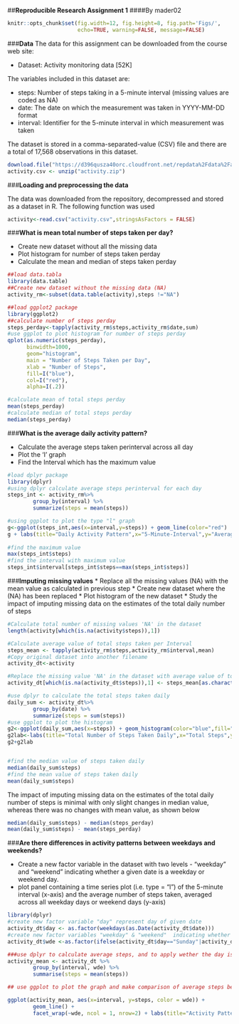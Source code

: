 ##**Reproducible Research Assignment 1**
####By mader02
```r
knitr::opts_chunk$set(fig.width=12, fig.height=8, fig.path='Figs/',
                      echo=TRUE, warning=FALSE, message=FALSE)
```
###**Data**
The data for this assignment can be downloaded from the course web site:

* Dataset: Activity monitoring data [52K]

The variables included in this dataset are:

* steps: Number of steps taking in a 5-minute interval (missing values are coded as NA)
* date: The date on which the measurement was taken in YYYY-MM-DD format
* interval: Identifier for the 5-minute interval in which measurement was taken

The dataset is stored in a comma-separated-value (CSV) file and there are a total of 17,568 observations in this dataset.
```r
download.file("https://d396qusza40orc.cloudfront.net/repdata%2Fdata%2Factivity.zip",destfile = "activity.zip",method="curl")
activity.csv <- unzip("activity.zip")
```

###**Loading and preprocessing the data**

The data was downloaded from the repository, decompressed and stored as a dataset in R. The following function was used


```r
activity<-read.csv("activity.csv",stringsAsFactors = FALSE)
```
###**What is mean total number of steps taken per day?**

* Create new dataset without all the missing data
* Plot histogram for number of steps taken perday
* Calculate the mean and median of steps taken perday

```r
##load data.tabla
library(data.table)
##Create new dataset without the missing data (NA)
activity_rm<-subset(data.table(activity),steps !="NA")
```
```r
##load ggplot2 package
library(ggplot2)
##calculate number of steps perday
steps_perday<-tapply(activity_rm$steps,activity_rm$date,sum)
#use ggplot to plot histogram for number of steps perday
qplot(as.numeric(steps_perday),
      binwidth=1000,
      geom="histogram",
      main = "Number of Steps Taken per Day", 
      xlab = "Number of Steps", 
      fill=I("blue"), 
      col=I("red"),
      alpha=I(.2))
```
```r
#calculate mean of total steps perday
mean(steps_perday)
#calculate median of total steps perday
median(steps_perday)
```

###**What is the average daily activity pattern?**

* Calculate the average steps taken perinterval across all day
* Plot the 'I' graph
* Find the Interval which has the maximum value

```r
#load dplyr package
library(dplyr)
#using dplyr calculate average steps perinterval for each day
steps_int <- activity_rm%>%
        group_by(interval) %>%
        summarize(steps = mean(steps))

#using ggplot to plot the type "l" graph
g<-ggplot(steps_int,aes(x=interval,y=steps)) + geom_line(color="red")
g + labs(title="Daily Activity Pattern",x="5-Minute-Interval",y="Average number of steps")
                                                      
#find the maximum value
max(steps_int$steps)
#find the interval with maximum value
steps_int$interval[steps_int$steps==max(steps_int$steps)]

```

###**Imputing missing values**
* Replace all the missing values (NA) with the mean value as calculated in previous step
* Create new dataset where the (NA) has been replaced
* Plot histogram of the new dataset
* Study the impact of imputing missing data on the estimates of the total daily number of steps

```r
#Calculate total number of missing values 'NA' in the dataset 
length(activity[which(is.na(activity$steps)),1])

#Calculate average value of total steps taken per Interval
steps_mean <- tapply(activity_rm$steps,activity_rm$interval,mean)
#Copy original dataset into another filename
activity_dt<-activity

#Replace the missing value 'NA' in the dataset with average value of total steps taken per Interval
activity_dt[which(is.na(activity_dt$steps)),1] <- steps_mean[as.character(activity_dt[which(is.na(activity_dt$steps)),3])]

#use dplyr to calculate the total steps taken daily
daily_sum <- activity_dt%>%
        group_by(date) %>%
        summarize(steps = sum(steps))
#use ggplot to plot the histogram
g2<-ggplot(daily_sum,aes(x=steps)) + geom_histogram(color="blue",fill="red",binwidth=1000) 
g2lab<-labs(title="Total Number of Steps Taken Daily",x="Total Steps",y="Days")
g2+g2lab


#find the median value of steps taken daily
median(daily_sum$steps)
#find the mean value of steps taken daily
mean(daily_sum$steps)
```
The impact of imputing missing data on the estimates of the total daily number of steps
is minimal with only slight changes in median value, whereas there was no changes with mean value, as shown below
```r
median(daily_sum$steps) - median(steps_perday)
mean(daily_sum$steps) - mean(steps_perday)
```
###**Are there differences in activity patterns between weekdays and weekends?**

* Create a new factor variable in the dataset with two levels - "weekday" and "weekend" indicating whether a given date is a weekday or weekend day.
* plot panel containing a time series plot (i.e. type = "l") of the 5-minute interval (x-axis) and the average number of steps taken, averaged across all weekday days or weekend days (y-axis)

```r
library(dplyr)
#create new factor variable "day" represent day of given date
activity_dt$day <- as.factor(weekdays(as.Date(activity_dt$date)))
#create new factor variables "weekday" & "weekend"  indicating whether a given date is a weekday or weekend day.
activity_dt$wde <-as.factor(ifelse(activity_dt$day=="Sunday"|activity_dt$day=="Saturday", "weekend", "weekday"))

###use dplyr to calculate average steps, and to apply wether the day is weekday or weekend
activity_mean <- activity_dt %>%
        group_by(interval, wde) %>%
        summarise(steps = mean(steps))

## use ggplot to plot the graph and make comparison of average steps between weekday & weekend

ggplot(activity_mean, aes(x=interval, y=steps, color = wde)) +
        geom_line() +
        facet_wrap(~wde, ncol = 1, nrow=2) + labs(title="Activity Pattern",x="5-Minute-Interval",y="Average number of steps")
```


